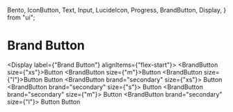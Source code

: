  Bento,
  IconButton,
  Text,
  Input,
  LucideIcon,
  Progress,
  BrandButton,
  Display,
} from "ui";

# Brand Button

<Display label={"Brand Button"} alignItems={"flex-start"}>
  <BrandButton size={"xs"}>Button</BrandButton>
  <BrandButton size={"m"}>Button</BrandButton>
  <BrandButton size={"l"}>Button</BrandButton>
  <BrandButton disabled>Button</BrandButton>
  <BrandButton brand="secondary" size={"xs"}>
    Button
  </BrandButton>
  <BrandButton brand="secondary" size={"s"}>
    Button
  </BrandButton>
  <BrandButton brand="secondary" size={"m"}>
    Button
  </BrandButton>
  <BrandButton brand="secondary" size={"l"}>
    Button
  </BrandButton>
  <BrandButton brand="secondary" disabled>
    Button
  </BrandButton>
</Display>
